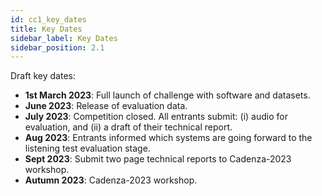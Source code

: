 ```yaml
---
id: cc1_key_dates
title: Key Dates
sidebar_label: Key Dates
sidebar_position: 2.1
---
```


Draft key dates:

- **1st March 2023**: Full launch of challenge with software and datasets.
- **June 2023**: Release of evaluation data.
- **July 2023**: Competition closed. All entrants submit: (i) audio for evaluation, and (ii) a draft of their technical report.
- **Aug 2023**: Entrants informed which systems are going forward to the listening test evaluation stage.
- **Sept 2023**: Submit two page technical reports to Cadenza-2023 workshop.
- **Autumn 2023**: Cadenza-2023 workshop.
